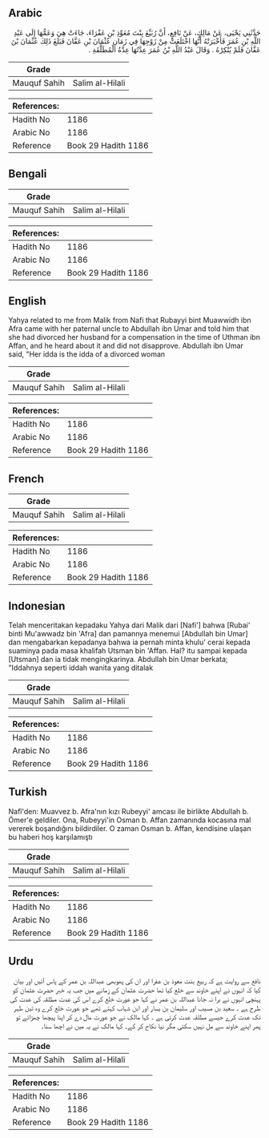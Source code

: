 ## Arabic


<div dir="rtl" lang="ar" style={{fontSize:'larger',backgroundColor:'#f8f9fa',padding:20}}>
حَدَّثَنِي يَحْيَى، عَنْ مَالِكٍ، عَنْ نَافِعٍ، أَنَّ رُبَيِّعَ بِنْتَ مُعَوِّذِ بْنِ عَفْرَاءَ، جَاءَتْ هِيَ وَعَمُّهَا إِلَى عَبْدِ اللَّهِ بْنِ عُمَرَ فَأَخْبَرَتْهُ أَنَّهَا اخْتَلَعَتْ مِنْ زَوْجِهَا فِي زَمَانِ عُثْمَانَ بْنِ عَفَّانَ فَبَلَغَ ذَلِكَ عُثْمَانَ بْنَ عَفَّانَ فَلَمْ يُنْكِرْهُ ‏.‏ وَقَالَ عَبْدُ اللَّهِ بْنُ عُمَرَ عِدَّتُهَا عِدَّةُ الْمُطَلَّقَةِ ‏.‏
</div>
<div style={{backgroundColor:'#f8f9fa',padding:20, marginBottom: 10}}><table> <thead> <tr> <th>Grade</th> <th></th> </tr> </thead> <tbody> <tr><td>Mauquf Sahih</td><td>Salim al-Hilali</td></tr></tbody></table><table> <thead> <tr> <th>References:</th> <th></th> </tr> </thead> <tbody><tr><td>Hadith No</td><td>1186</td></tr><tr><td>Arabic No</td><td>1186</td></tr><tr><td>Reference</td><td>Book 29 Hadith 1186</td></tr></tbody></table></div>

## Bengali


<div dir="ltr" lang="bn" style={{fontSize:'larger',backgroundColor:'#f8f9fa',padding:20}}>

</div>
<div style={{backgroundColor:'#f8f9fa',padding:20, marginBottom: 10}}><table> <thead> <tr> <th>Grade</th> <th></th> </tr> </thead> <tbody> <tr><td>Mauquf Sahih</td><td>Salim al-Hilali</td></tr></tbody></table><table> <thead> <tr> <th>References:</th> <th></th> </tr> </thead> <tbody><tr><td>Hadith No</td><td>1186</td></tr><tr><td>Arabic No</td><td>1186</td></tr><tr><td>Reference</td><td>Book 29 Hadith 1186</td></tr></tbody></table></div>

## English


<div dir="ltr" lang="en" style={{fontSize:'larger',backgroundColor:'#f8f9fa',padding:20}}>
Yahya related to me from Malik from Nafi that Rubayyi bint Muawwidh ibn Afra came with her paternal uncle to Abdullah ibn Umar and told him that she had divorced her husband for a compensation in the time of Uthman ibn Affan, and he heard about it and did not disapprove. Abdullah ibn Umar said, "Her idda is the idda of a divorced woman
</div>
<div style={{backgroundColor:'#f8f9fa',padding:20, marginBottom: 10}}><table> <thead> <tr> <th>Grade</th> <th></th> </tr> </thead> <tbody> <tr><td>Mauquf Sahih</td><td>Salim al-Hilali</td></tr></tbody></table><table> <thead> <tr> <th>References:</th> <th></th> </tr> </thead> <tbody><tr><td>Hadith No</td><td>1186</td></tr><tr><td>Arabic No</td><td>1186</td></tr><tr><td>Reference</td><td>Book 29 Hadith 1186</td></tr></tbody></table></div>

## French


<div dir="ltr" lang="fr" style={{fontSize:'larger',backgroundColor:'#f8f9fa',padding:20}}>

</div>
<div style={{backgroundColor:'#f8f9fa',padding:20, marginBottom: 10}}><table> <thead> <tr> <th>Grade</th> <th></th> </tr> </thead> <tbody> <tr><td>Mauquf Sahih</td><td>Salim al-Hilali</td></tr></tbody></table><table> <thead> <tr> <th>References:</th> <th></th> </tr> </thead> <tbody><tr><td>Hadith No</td><td>1186</td></tr><tr><td>Arabic No</td><td>1186</td></tr><tr><td>Reference</td><td>Book 29 Hadith 1186</td></tr></tbody></table></div>

## Indonesian


<div dir="ltr" lang="id" style={{fontSize:'larger',backgroundColor:'#f8f9fa',padding:20}}>
Telah menceritakan kepadaku Yahya dari Malik dari [Nafi'] bahwa [Rubai' binti Mu'awwadz bin 'Afra] dan pamannya menemui [Abdullah bin Umar] dan mengabarkan kepadanya bahwa ia pernah minta khulu' cerai kepada suaminya pada masa khalifah Utsman bin 'Affan. Hal? itu sampai kepada [Utsman] dan ia tidak mengingkarinya. Abdullah bin Umar berkata; "Iddahnya seperti iddah wanita yang ditalak
</div>
<div style={{backgroundColor:'#f8f9fa',padding:20, marginBottom: 10}}><table> <thead> <tr> <th>Grade</th> <th></th> </tr> </thead> <tbody> <tr><td>Mauquf Sahih</td><td>Salim al-Hilali</td></tr></tbody></table><table> <thead> <tr> <th>References:</th> <th></th> </tr> </thead> <tbody><tr><td>Hadith No</td><td>1186</td></tr><tr><td>Arabic No</td><td>1186</td></tr><tr><td>Reference</td><td>Book 29 Hadith 1186</td></tr></tbody></table></div>

## Turkish


<div dir="ltr" lang="tr" style={{fontSize:'larger',backgroundColor:'#f8f9fa',padding:20}}>
Nafî'den: Muavvez b. Afra'nın kızı Rubeyyi' amcası ile birlikte Abdullah b. Ömer'e geldiler. Ona, Rubeyyi'in Osman b. Affan zamanında kocasına mal vererek boşandığını bildirdiler. O zaman Osman b. Affan, kendisine ulaşan bu haberi hoş karşılamıştı
</div>
<div style={{backgroundColor:'#f8f9fa',padding:20, marginBottom: 10}}><table> <thead> <tr> <th>Grade</th> <th></th> </tr> </thead> <tbody> <tr><td>Mauquf Sahih</td><td>Salim al-Hilali</td></tr></tbody></table><table> <thead> <tr> <th>References:</th> <th></th> </tr> </thead> <tbody><tr><td>Hadith No</td><td>1186</td></tr><tr><td>Arabic No</td><td>1186</td></tr><tr><td>Reference</td><td>Book 29 Hadith 1186</td></tr></tbody></table></div>

## Urdu


<div dir="rtl" lang="ur" style={{fontSize:'larger',backgroundColor:'#f8f9fa',padding:20}}>
نافع سے روایت ہے کہ ربیع بنت معوذ بن عفرا اور ان کی پھوبھی عبداللہ بن عمر کے پاس آئیں اور بیان کیا کہ انہوں نے اپنے خاوند سے خلع کیا تھا حضرت عثمان کے زمانے میں جب یہ خبر حضرت عثمان کو پہنچی انہوں نے برا نہ جانا عبداللہ بن عمر نے کہا جو عورت خلع کرے اس کی عدت مطلقہ کی عدت کی طرح ہے ۔ سعید بن مسیب اور سلیمان بن یسار اور ابن شہاب کہتے تھے جو عورت خلع کرے وہ تین طہر تک عدت کرے جیسے مطلقہ عدت کرتی ہے ۔ کہا مالک نے جو عورت مال دے کر اپنا پیچھا چھڑائے تو پھر اپنے خاوند سے مل نہیں سکتی مگر نیا نکاح کر کے۔ کہا مالک نے یہ میں نے اچھا سنا۔
</div>
<div style={{backgroundColor:'#f8f9fa',padding:20, marginBottom: 10}}><table> <thead> <tr> <th>Grade</th> <th></th> </tr> </thead> <tbody> <tr><td>Mauquf Sahih</td><td>Salim al-Hilali</td></tr></tbody></table><table> <thead> <tr> <th>References:</th> <th></th> </tr> </thead> <tbody><tr><td>Hadith No</td><td>1186</td></tr><tr><td>Arabic No</td><td>1186</td></tr><tr><td>Reference</td><td>Book 29 Hadith 1186</td></tr></tbody></table></div>